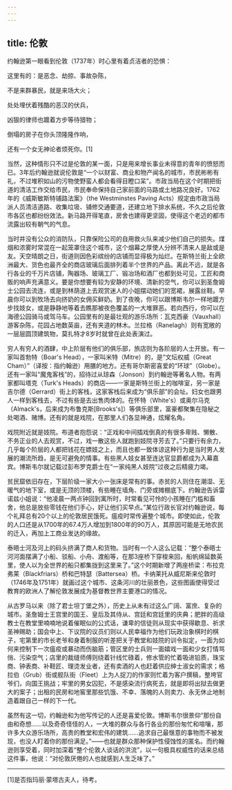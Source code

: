 ```yaml
---
---
---
```

title: 伦敦
---




约翰逊第一眼看到伦敦（1737年）时心里有着贞洁者的恐惧：

这里有的：是恶念、劫掠、事故杂陈，

不是来群暴民，就是来场大火；

处处埋伏着残酷的恶汉的伏兵，

凶狠的律师也踱着方步等待猎物；

倒塌的房子在你头顶隆隆作响，

还有一个女无神论者烦死你。[1]



当然，这种情形只不过是伦敦的某一面，只是用来增长事业未得意的青年的愤怒而已。3年后约翰逊就说伦敦是“一个以财富、商业和物产闻名的城市，市民彬彬有礼，不过堆积如山的污物使野蛮人都会看得目瞪口呆”。市政当局在这个时期把街道的清洁工作交给市民，市民奉命保持自己家前面的马路或土地路况良好。1762年的《威斯敏斯特铺路法案》（the Westminstes Paving Acts）规定由市政当局派人员清洁道路、收集垃圾、铺修交通要道，还建立地下排水系统，不久之后伦敦市各区也都纷纷效法。新马路开得笔直，房舍也建得更坚固，使得这个老迈的都市流露出较有朝气的气息。

当时并没有公众的消防队，只靠保险公司的自用救火队来减少他们自己的损失。煤烟和浓雾时常混在一起笼罩住这个城市，这个烟幕之厚使人分辨不清来人是敌或是友。天空晴朗之日，街道则因色彩缤纷的店铺而显得极为灿烂。在斯特兰街上全欧洲最大、货色也最齐全的商店玻璃后面排列着半个世界的产品。离此不远，就是各行各业的千万片店铺，陶器场、玻璃工厂、锻冶场和酒厂也都到处可见，工匠和商贩的响声充满意义。要是你想要有较为安静的环境、清新的空气，你可以到圣詹姆士公园去流连，或是到林荫道上去观赏迷人的小姐摆动她们的宽裙，展露丝鞋。早晨你可以到牧场去向挤奶的女佣买鲜奶。到了夜晚，你可以跟博斯韦尔一样地踱方步找妓女，或是静静地等着去瞧那被夜色覆盖的一大堆罪恶。若向西行，你可以在海德公园骑马或驾马车。公园里有的是最壮观的游乐场所：瓦克西豪（Vauxhall）游客杂陈，花园占地数英亩，还有夹道的林木。兰拉格（Ranelagh）则有宽敞的一层层圆顶建筑物，莫扎特才8岁时就曾在此处表演过。

穷人有穷人的酒肆，中上阶层有他们的俱乐部，旅店则为各阶层的人士开放。有一家叫首勃特（Boar's Head），一家叫米特（Mitre）的，是“文坛权威（Great Cham）”（译按：指约翰逊）用膳的地方。还有哥尔斯密喜爱的“环球”（Globe）。还有一家叫“魔鬼客栈”的，招待过从琼森（Jonson）到约翰逊等著名人物。有两家都叫塔克（Turk's Heads）的商店——一家是斯特兰街上的咖啡室，另一家是吉尔德（Gerrard）街上的客栈，这家客栈后来成为“俱乐部”的会址。妇女也跟男人一样到客栈去，不过有些是去出售肉体的。在怀特（White's）或奥尔马克（Almack's，后来成为布鲁克斯[Brooks's]）等俱乐部里，富豪都聚集在隐秘之处喝酒、赌博。还有的就是戏院，在那里人们各显神通，炫耀名角。

戏院附近就是妓院。布道者抱怨说：“正戏和中间插戏倒真的有很多卑贱、懒散、不务正业的人去观赏，不过，戏一散这些人就跑到妓院寻芳去了。”只要行有余力，几乎每个阶层的人都把钱花在嫖妓之上，而且也都一致体谅这种行为是当时男人发展的潮流所趋，是无可避免的情事。有些黑人妓女甚至连达官显爵都成为入幕嘉宾。博斯韦尔就记载过彭布罗克爵士在“一家纯黑人妓院”过夜之后精疲力竭。

贫民窟依旧存在，下层阶级一家大小一张床是常有的事。赤贫的人则住在潮湿、无暖气的地下室，或是无顶的顶楼，有些睡在墙角、门旁或摊棚底下。约翰逊告诉雷诺兹小姐说：“他凌晨一两点钟回到寓所时，时常看见可怜的小孩睡在门槛和畜舍，他总是放些零钱在他们手心，好让他们买早点。”某位行政长官对约翰逊说，每个礼拜总有20个以上的伦敦居民饿死。瘟疫时常传遍整个城市。即使如此，伦敦的人口还是从1700年的67.4万人增加到1800年的90万人，其原因可能是无地农民的迁入，再加上工商业发达的缘故。

泰晤士河及河上的码头挤满了商人和货物。当时有一个人这么记载：“整个泰晤士河河面摆满了小船、驳船、小舟、渡船等，在那3座桥下穿梭来回，船帆绵延数英里，使人以为全世界的船只都集拢到这里来了。”这个时期新增了两座桥梁：布拉克弗莱（Blackfriars）桥和巴特瑟（Battersea）桥。卡纳莱托从威尼斯来伦敦时（1746年及1751年）就画过这个城市、这条河川的壮丽景色，这些图画使得受过教育的欧洲人了解伦敦发展成为基督教世界主要港口的情况。

从古罗马以来（除了君士坦丁堡之外），历史上从未有过这么广阔、富庶、复杂的城市。圣詹姆士王宫里的国王、皇后及其侍从、宫廷和宫廷里的庆典；肥胖的高级教士在教堂里喃喃地说着催眠似的公式话，谦卑的信徒则从现实中获得歇息、祈求圣神赐助；国会中上、下议院的议员们则以人民幸福作为他们玩政治象棋时的棋子，宅第里的市长老爷和身着制服的听差把关于教堂和妓院的训令拟定，一面为如何来控制下一次瘟疫或暴动而伤脑筋；管区里的士兵则一面嬉戏一面和少女打情骂俏、污染空气；店里的裁缝师傅则绕着针线忙碌着，修水管的忙着吸进铅质，珠宝商、钟表商、补鞋匠、理烫发业者，还有卖酒的人也赶着供应绅士淑女的需求；格拉伯（Grub）街或舰队街（Fleet）上为人捉刀的作家则忙着为客户撰稿，整垮官爷们，向国王挑战；牢里的男女囚犯，不是感染流行病死去，就是即将出狱去做更大的案子；出租的民房和地窖里那些饥饿、不幸、落魄的人则卖力、永无休止地制造着跟自己一样的下一代。

虽然有这一切，约翰逊和为他写传记的人还是喜爱伦敦。博斯韦尔很景仰“那份自由和奇想……以及奇奇怪怪的人，一大堆的群众与各行各业的那份匆忙和喧嚷，那许多大众游乐场所，高贵的教堂和宏伟的建筑……追求自己最惬意的事物而不被发现，也没人盯着你的那份满足。”——也就是群众那种保护性侵蚀性的匿名。而约翰逊则享受着，同时加深着“整个伦敦人谈话的洪流”，以一句极具权威性的话来总结这件事，他说：“对伦敦厌倦的人也就感到人生乏味了。”



* * *



[1]是否指玛丽·蒙塔古夫人，待考。